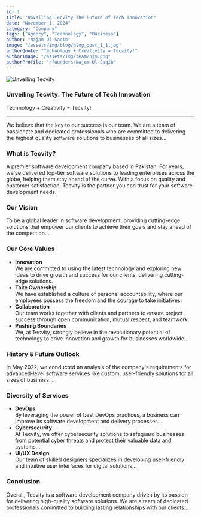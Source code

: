 ```yaml
---
id: 1
title: "Unveiling Tecvity The Future of Tech Innovation"
date: "November 1, 2024"
category: "Company"
tags: ["Agency", "Technology", "Business"]
author: "Najam Ul Saqib"
image: "/assets/img/blog/blog_post_1_1.jpg"
authorQuote: "Technology + Creativity = Tecvity!"
authorImage: "/assets/img/team/njm.png"
authorProfile: "/founders/Najam-Ul-Saqib"
---
```


![Unveiling Tecvity](/assets/img/blog/blog_post_1_1.jpg)

### Unveiling Tecvity: The Future of Tech Innovation  

Technology + Creativity = Tecvity!

---

We believe that the key to our success is our team. We are a team of passionate and dedicated professionals who are committed to delivering the highest quality software solutions to businesses of all sizes...

### What is Tecvity?
A premier software development company based in Pakistan. For years, we've delivered top-tier software solutions to leading enterprises across the globe, helping them stay ahead of the curve. With a focus on quality and customer satisfaction, Tecvity is the partner you can trust for your software development needs.

### Our Vision
To be a global leader in software development, providing cutting-edge solutions that empower our clients to achieve their goals and stay ahead of the competition...

### Our Core Values
- **Innovation**  
  We are committed to using the latest technology and exploring new ideas to drive growth and success for our clients, delivering cutting-edge solutions.
- **Take Ownership**  
  We have established a culture of personal accountability, where our employees possess the freedom and the courage to take initiatives.
- **Collaboration**  
  Our team works together with clients and partners to ensure project success through open communication, mutual respect, and teamwork.
- **Pushing Boundaries**  
  We, at Tecvity, strongly believe in the revolutionary potential of technology to drive innovation and growth for businesses worldwide...

### History & Future Outlook
In May 2022, we conducted an analysis of the company's requirements for advanced-level software services like custom, user-friendly solutions for all sizes of business...

### Diversity of Services
- **DevOps**  
  By leveraging the power of best DevOps practices, a business can improve its software development and delivery processes...
- **Cybersecurity**  
  At Tecvity, we offer cybersecurity solutions to safeguard businesses from potential cyber threats and protect their valuable data and systems...
- **UI/UX Design**  
  Our team of skilled designers specializes in developing user-friendly and intuitive user interfaces for digital solutions...

### Conclusion
Overall, Tecvity is a software development company driven by its passion for delivering high-quality software solutions. We are a team of dedicated professionals committed to building lasting relationships with our clients...